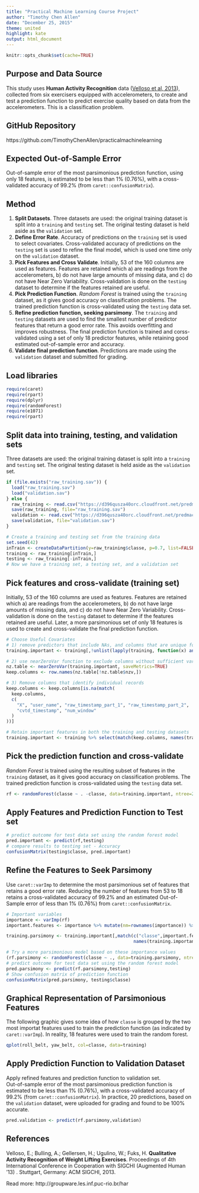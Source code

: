 ```yaml
---
title: "Practical Machine Learning Course Project"
author: "Timothy Chen Allen"
date: "December 25, 2015"
theme: united
highlight: kate
output: html_document
---
```


```r
knitr::opts_chunk$set(cache=TRUE)
```

## Purpose and Data Source
This study uses **Human Activity Recognition** data ([Velloso et al, 2013](#velloso)), collected from six
exercisers equipped with accelerometers, to create and test a prediction function to predict
exercise quality based on data from the accelerometers.  This is a classification problem.

## GitHub Repository
https://github.com/TimothyChenAllen/practicalmachinelearning

## Expected Out-of-Sample Error
Out-of-sample error of
the most parsimonious prediction function,
using only 18 features,
is estimated to be less than 1% (0.76%), with a cross-validated
accuracy of 99.2% (from `caret::confusionMatrix`).

## Method
1. **Split Datasets**. Three datasets are used: the original training dataset is split into a `training` and `testing` set. The original testing dataset is held aside as the `validation` set.
2. **Define Error Rate**. Accuracy of predictions on the `training` set is used to
select covariates.  Cross-validated accuracy of predictions on the `testing` set is used to refine 
the final model, which is used one time only on the `validation` dataset.
3. **Pick Features and Cross Validate**. Initially,
53 of the 160 columns are used as features.  Features are retained
which a) are readings from the accelerometers, b) do not have large amounts of missing data, and c) do not have Near Zero Variability.  Cross-validation is done on the `testing` dataset to determine if the
features retained are useful.
4. **Pick Prediction Function**.  *Random Forest* is trained using the `training` dataset,
as it gives good accuracy on 
classification problems.  The trained prediction function is cross-validated using the `testing` data set.
5. **Refine prediction function, seeking parsimony**.  The `training` and `testing` datasets are used to find the smallest number
of predictor features that return a good error rate.  This avoids overfitting and improves robustness.
The final prediction function is trained
and corss-validated using a set of only 18
predictor features, while retaining good estimated
out-of-sample error and accuracy.
6. **Validate final prediction function**. Predictions are made using the `validation` dataset and submitted for grading.

## Load libraries
```r
require(caret)
require(rpart)
require(dplyr)
require(randomForest)
require(e1071)
require(rpart)
```

## Split data into training, testing, and validation sets
Three datasets are used: the original training dataset is split into a `training` and `testing` set. The original testing dataset is held aside as the `validation` set.
```r
if (file.exists("raw_training.sav")) {
  load("raw_training.sav")
  load("validation.sav")
} else {
  raw_training <- read.csv("https://d396qusza40orc.cloudfront.net/predmachlearn/pml-training.csv")
  save(raw_training, file="raw_training.sav")
  validation <- read.csv("https://d396qusza40orc.cloudfront.net/predmachlearn/pml-testing.csv")
  save(validation, file="validation.sav")
}

# Create a training and testing set from the training data
set.seed(42)
inTrain <- createDataPartition(y=raw_training$classe, p=0.7, list=FALSE)
training <- raw_training[inTrain,]
testing <- raw_training[-inTrain,]
# Now we have a training set, a testing set, and a validation set
```

## Pick features and cross-validate (training set)
Initially, 53 of the 160 columns are used as features.  Features are retained
which a) are readings from the accelerometers, b) do not have large amounts of missing data, and 
c) do not have Near Zero Variability.  Cross-validation is done on the `testing` dataset to determine if the
features retained are useful.  Later, a more 
parsimonious set of only 18 features is used to
create and cross-validate the final prediction
function.
```r
# Choose Useful Covariates
# 1) remove predictors that include NAs, and columns that are unique for the user/instance
training.important <- training[,!unlist(lapply(training, function(x) any(is.na(x))))]

# 2) use nearZeroVar function to exclude columns without sufficient variance
nz.table <- nearZeroVar(training.important, saveMetrics=TRUE)
keep.columns <- row.names(nz.table[!nz.table$nzv,])

# 3) Remove columns that identify individual records
keep.columns <- keep.columns[is.na(match(
  keep.columns,
  c(
    "X", "user_name", "raw_timestamp_part_1", "raw_timestamp_part_2",
    "cvtd_timestamp", "num_window"
  )
))]

# Retain important features in both the training and testing datasets
training.important <- training %>% select(match(keep.columns, names(training)))
```

## Pick the prediction function and cross-validate 
*Random Forest* is trained using the resulting subset of features in the `training` dataset,
as it gives good accuracy on 
classification problems.  The trained prediction function is cross-validated using the `testing` data set.
```r
rf <- randomForest(classe ~ . -classe, data=training.important, ntree=200 )
```

## Apply Features and Prediction Function to Test set
```r
# predict outcome for test data set using the random forest model
pred.important <- predict(rf,testing)
# compare results to testing set - Accuracy
confusionMatrix(testing$classe, pred.important)
```

## Refine the Features to Seek Parsimony
Use `caret::varImp` to
determine the most parsimonious set of features
that retains a good error rate.  Reducing the number 
of features from 53 to 18 retains a cross-validated
accuracy of 99.2% and an estimated Out-of-Sample error
of less than 1% (0.76%) from `caret::confusionMatrix`.
```r
# Important variables
importance <- varImp(rf)
important.features <- importance %>% mutate(nm=rownames(importance)) %>% arrange(desc(Overall))

training.parsimony <- training.important[,match(c("classe",important.features[1:18,]$nm),
                                                names(training.important))]

# Try a more parsimonious model based on these importance values
(rf.parsimony <- randomForest(classe ~ ., data=training.parsimony, ntree=200 ))
# predict outcome for test data set using the random forest model
pred.parsimony <- predict(rf.parsimony,testing)
# Show confusion matrix of prediction function
confusionMatrix(pred.parsimony, testing$classe)
```

## Graphical Representation of Parsimonious Features
The following graphic gives some idea of how `classe`
is grouped by the two most importat features used to
train the prediction function (as indicated by `caret::varImp`).  In reality,
18 features were used to train the random forest.
```r
qplot(roll_belt, yaw_belt, col=classe, data=training)
```

## Apply Prediction Function to Validation Dataset
Apply refined features and prediction function to validation set.  
Out-of-sample error of
the most parsimonious prediction function
is estimated to be less than 1% (0.76%), with a cross-validated
accuracy of 99.2% (from `caret::confusionMatrix`).  In practice,
20 predictions, based on the `validation` dataset, 
were uploaded for grading and found to be 100% accurate.

```r
pred.validation <- predict(rf.parsimony,validation)
```

## References
<a name="velloso"></a>
Velloso, E.; Bulling, A.; Gellersen, H.; Ugulino, W.; Fuks, H. **Qualitative Activity Recognition of Weight Lifting Exercises**. Proceedings of 4th International Conference in Cooperation with SIGCHI (Augmented Human '13) . Stuttgart, Germany: ACM SIGCHI, 2013.

Read more: http://groupware.les.inf.puc-rio.br/har
